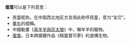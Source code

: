'''蛋蛋'''可以是下列意思：
* 孩童昵称。在中国西北地区方言用此称呼孩童，意为“宝贝”。
* [[睪丸|睪丸]]的戲稱。
* 中國動畫《[[喜羊羊與灰太狼#寵物|喜羊羊與灰太狼]]》中，懶羊羊的寵物。
* [[蛋蛋_(精靈寶可夢)|蛋蛋]]，日本跨媒體作品《精靈寶可夢》的虛構生物。

{{disambig}}